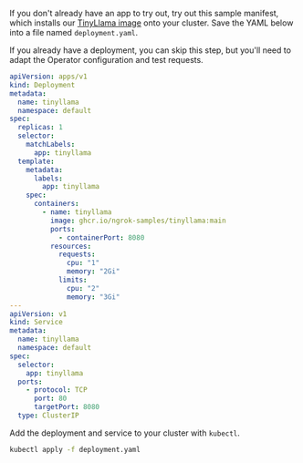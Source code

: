 If you don't already have an app to try out, try out this sample manifest, which installs our [TinyLlama image](https://github.com/ngrok-samples/tinyllama) onto your cluster.
Save the YAML below into a file named `deployment.yaml`.

If you already have a deployment, you can skip this step, but you'll need to adapt the Operator configuration and test requests.

```yaml title="deployment.yaml"
apiVersion: apps/v1
kind: Deployment
metadata:
  name: tinyllama
  namespace: default
spec:
  replicas: 1
  selector:
    matchLabels:
      app: tinyllama
  template:
    metadata:
      labels:
        app: tinyllama
    spec:
      containers:
        - name: tinyllama
          image: ghcr.io/ngrok-samples/tinyllama:main
          ports:
            - containerPort: 8080
          resources:
            requests:
              cpu: "1"
              memory: "2Gi"
            limits:
              cpu: "2"
              memory: "3Gi"
---
apiVersion: v1
kind: Service
metadata:
  name: tinyllama
  namespace: default
spec:
  selector:
    app: tinyllama
  ports:
    - protocol: TCP
      port: 80
      targetPort: 8080
  type: ClusterIP
```

Add the deployment and service to your cluster with `kubectl`.

```bash
kubectl apply -f deployment.yaml
```

